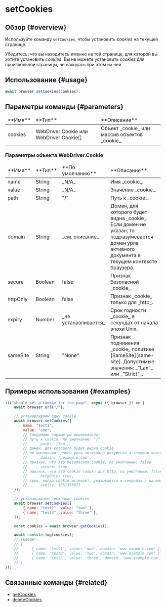 # setCookies

## Обзор {#overview}

Используйте команду `setCookies`, чтобы установить _cookies_ на текущей странице.

Убедитесь, что вы находитесь именно на той странице, для которой вы хотите установить _cookies_. Вы не можете установить _cookies_ для произвольной страницы, не находясь при этом на ней.

## Использование {#usage}

```javascript
await browser.setCookies(cookies);
```

## Параметры команды {#parameters}

<table>
<thead>
<tr><td>**Имя**</td><td>**Тип**</td><td>**Описание**</td></tr>
</thead>
<tbody>
<tr><td>cookies</td><td>WebDriver.Cookie или WebDriver.Cookie[]</td><td>Объект _cookie_ или массив объектов _cookie_.</td></tr>

</tbody>
</table>

### Параметры объекта WebDriver.Cookie

<table>
<thead>
<tr><td>**Имя**</td><td>**Тип**</td><td>**По умолчанию**</td><td>**Описание**</td></tr>
</thead>
<tbody>
<tr><td>name</td><td>String</td><td>_N/A_</td><td>Имя _cookie_.</td></tr>
<tr><td>value</td><td>String</td><td>_N/A_</td><td>Значение _cookie_.</td></tr>
<tr><td>path</td><td>String</td><td>"/"</td><td>Путь к _cookie_.</td></tr>
<tr><td>domain</td><td>String</td><td>_см. описание_</td><td>Домен, для которого будет видна _cookie_. Если домен не указан, то подразумевается домен урла активного документа в текущем контексте браузера.</td></tr>
<tr><td>secure</td><td>Boolean</td><td>false</td><td>Признак безопасной _cookie_.</td></tr>
<tr><td>httpOnly</td><td>Boolean</td><td>false</td><td>Признак _cookie_ только для _http_.</td></tr>
<tr><td>expiry</td><td>Number</td><td>_не устанавливается_</td><td>Срок годности _cookie_ в секундах от начала эпохи Unix.</td></tr>
<tr><td>sameSite</td><td>String</td><td>"None"</td><td>Признак подчинения _cookie_ политике [SameSite][same-site]. Допустимые значения: _"Lax"_ или _"Strict"_.</td></tr>

</tbody>
</table>

## Примеры использования {#examples}

```javascript
it("should set a cookie for the page", async ({ browser }) => {
    await browser.url("/");

    // устанавливаем одну cookie
    await browser.setCookies({
        name: "test1",
        value: "one",
        // Следующие параметры опциональны:
        // путь к cookie, по умолчанию: "/"
        //      path: '/foo',
        // домен, для которого будет видна cookie
        // по умолчанию: домен урла активного документа в текущем контексте браузера
        //      domain: '.example.com',
        // признак, что это безопасная cookie, по умолчанию: false
        //      secure: true,
        // признак, что это cookie только для http, по умолчанию: false
        //      httpOnly: true,
        // срок, когда cookie истекает, указывается в секундах с начала эпохи Unix
        //      expiry: 1551393875
    });

    // устанавливаем несколько cookies
    await browser.setCookies([
        { name: "test2", value: "two" },
        { name: "test3", value: "three" },
    ]);

    const cookies = await browser.getCookies();

    await console.log(cookies);
    // выведет:
    // [
    //      { name: 'test1', value: 'one', domain: 'www.example.com' },
    //      { name: 'test2', value: 'two', domain: 'www.example.com' },
    //      { name: 'test3', value: 'three', domain: 'www.example.com' }
    // ]
});
```

## Связанные команды {#related}

-   [getCookies](../getCookies)
-   [deleteCookies](../deleteCookies)

[same-site]: https://developer.mozilla.org/en-US/docs/Web/HTTP/Headers/Set-Cookie/SameSite
